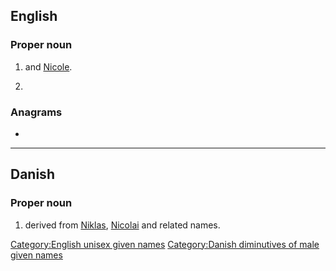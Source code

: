 ==English==

===Proper noun===
{{en-proper noun}}

# {{given name|female|diminutive=Nicola}} and [[Nicole]].
# {{given name|male|diminutive=Nicholas}}

===Anagrams===
* {{anagrams|en|a=ciikn|kinic}}

[[Category:English unisex given names]]

----

==Danish==

===Proper noun===
{{head|da|proper noun}}

# {{given name|male|lang=da}} derived from [[Niklas]], [[Nicolai]] and related names.
[[Category:Danish diminutives of male given names]]